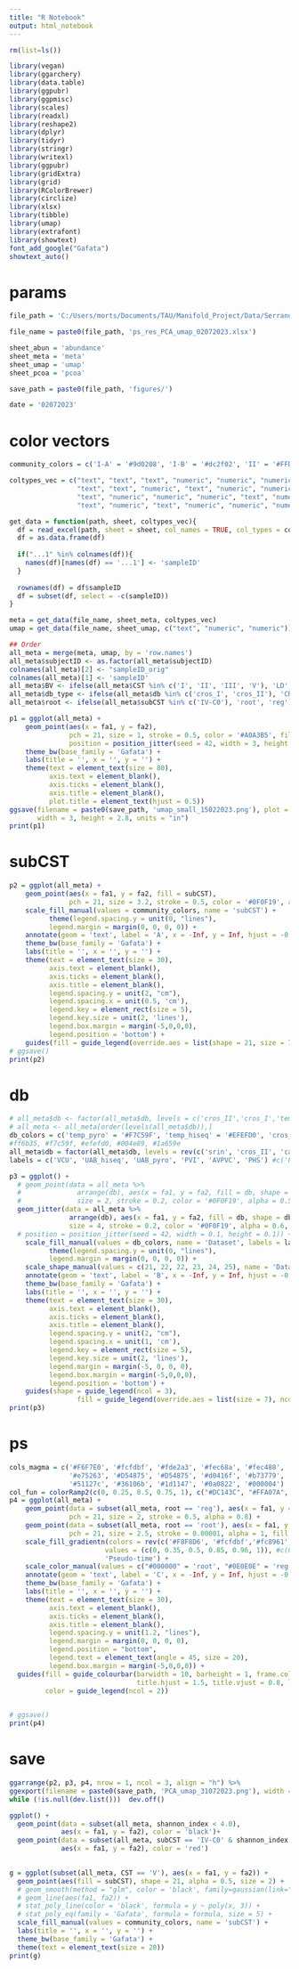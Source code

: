 ```yaml
---
title: "R Notebook"
output: html_notebook
---
```


```r
rm(list=ls())

library(vegan)
library(ggarchery)
library(data.table)
library(ggpubr)
library(ggpmisc)
library(scales)
library(readxl)
library(reshape2)
library(dplyr)
library(tidyr)
library(stringr)
library(writexl)
library(ggpubr)
library(gridExtra)
library(grid)
library(RColorBrewer)
library(circlize)
library(xlsx)
library(tibble)
library(umap)
library(extrafont)
library(showtext)
font_add_google("Gafata")
showtext_auto()
```

# params

```r
file_path = 'C:/Users/morts/Documents/TAU/Manifold_Project/Data/Serrano_Ravel13_Ravel11_Carter22/ps_res/'

file_name = paste0(file_path, 'ps_res_PCA_umap_02072023.xlsx')

sheet_abun = 'abundance'
sheet_meta = 'meta'
sheet_umap = 'umap'
sheet_pcoa = 'pcoa'

save_path = paste0(file_path, 'figures/')

date = '02072023'
```

# color vectors

```r
community_colors = c('I-A' = '#9d0208', 'I-B' = '#dc2f02', 'II' = '#FFD60A', 'III-A' = '#e85d04','III-B' = '#faa307','IV-A' = '#22577a', 'IV-B' = '#5390D9', 'IV-C0' = '#2E214F', 'IV-C1' = '#63479B','IV-C2' = '#8962C7', 'IV-C3' = '#AB7DDA', 'IV-C4' = '#DEC9E9', 'V' = '#E2D6B8')

coltypes_vec = c("text", "text", "text", "numeric", "numeric", "numeric", "numeric", "numeric", "numeric", 
                 "text", "text", "numeric", "text", "numeric", "numeric", "numeric", "numeric", "text",
                 "text", "numeric", "numeric", "numeric", "text", "numeric", "numeric", "numeric", "numeric", 
                 "text", "numeric", "text", "numeric", "numeric", "numeric", "text", "numeric", "numeric")
```

```r
get_data = function(path, sheet, coltypes_vec){
  df = read_excel(path, sheet = sheet, col_names = TRUE, col_types = coltypes_vec)
  df = as.data.frame(df)
  
  if("...1" %in% colnames(df)){
    names(df)[names(df) == '...1'] <- 'sampleID'
  }
  
  rownames(df) = df$sampleID
  df = subset(df, select = -c(sampleID))
}
```


```r
meta = get_data(file_name, sheet_meta, coltypes_vec)
umap = get_data(file_name, sheet_umap, c("text", "numeric", "numeric"))
```

```r
## Order
all_meta = merge(meta, umap, by = 'row.names')
all_meta$subjectID <- as.factor(all_meta$subjectID)
colnames(all_meta)[2] <- "sampleID_orig"
colnames(all_meta)[1] <- 'sampleID'
all_meta$BV <- ifelse(all_meta$CST %in% c('I', 'II', 'III', 'V'), 'LD', 'NLD')
all_meta$db_type <- ifelse(all_meta$db %in% c('cros_I', 'cros_II'), 'CROS', 'TEMP')
all_meta$root <- ifelse(all_meta$subCST %in% c('IV-C0'), 'root', 'reg')
```

```r
p1 = ggplot(all_meta) +
    geom_point(aes(x = fa1, y = fa2),
               pch = 21, size = 1, stroke = 0.5, color = '#A0A3B5', fill = '#A0A3B5', alpha = 0.8, 
               position = position_jitter(seed = 42, width = 3, height = 3)) +
    theme_bw(base_family = 'Gafata') +
    labs(title = '', x = '', y = '') + 
    theme(text = element_text(size = 80),
          axis.text = element_blank(),
          axis.ticks = element_blank(),
          axis.title = element_blank(),
          plot.title = element_text(hjust = 0.5))
ggsave(filename = paste0(save_path, 'umap_small_15022023.png'), plot = p1,
       width = 3, height = 2.8, units = "in")
print(p1)
```

# subCST

```r
p2 = ggplot(all_meta) +
    geom_point(aes(x = fa1, y = fa2, fill = subCST),
               pch = 21, size = 3.2, stroke = 0.5, color = '#0F0F19', alpha = 0.7) +
    scale_fill_manual(values = community_colors, name = 'subCST') +
          theme(legend.spacing.y = unit(0, "lines"),
          legend.margin = margin(0, 0, 0, 0)) +
    annotate(geom = 'text', label = 'A', x = -Inf, y = Inf, hjust = -0.5, vjust = 1.5, family = 'Gafata', size = 14) +
    theme_bw(base_family = 'Gafata') +
    labs(title = '', x = '', y = '') + 
    theme(text = element_text(size = 30),
          axis.text = element_blank(),
          axis.ticks = element_blank(),
          axis.title = element_blank(),
          legend.spacing.y = unit(2, "cm"),
          legend.spacing.x = unit(0.5, 'cm'),
          legend.key = element_rect(size = 5),
          legend.key.size = unit(2, 'lines'),
          legend.box.margin = margin(-5,0,0,0),
          legend.position = 'bottom') +
    guides(fill = guide_legend(override.aes = list(shape = 21, size = 7), ncol = 4, title.hjust = 1.5, title.vjust = 1))
# ggsave()
print(p2)
```

# db

```r
# all_meta$db <- factor(all_meta$db, levels = c('cros_II','cros_I','temp_hiseq','temp_pyro'))
# all_meta <- all_meta[order(levels(all_meta$db)),]
db_colors = c('temp_pyro' = '#F7C59F', 'temp_hiseq' = '#EFEFD0', 'cros_I' = '#89B1D0', 'cros_II' = '#1A659E', 'carter' = '#FA5C23', 'srin' = '#00365F')
#ff6b35, #f7c59f, #efefd0, #004e89, #1a659e
all_meta$db = factor(all_meta$db, levels = rev(c('srin', 'cros_II', 'carter', 'temp_pyro', 'temp_hiseq', 'cros_I')))
labels = c('VCU', 'UAB_hiseq', 'UAB_pyro', 'PVI', 'AVPVC', 'PHS') #c('PVI', 'VCU', 'AVPVC', 'PHS', 'UAB_hiseq', 'UAB_pyro')

p3 = ggplot() +
  # geom_point(data = all_meta %>%
  #              arrange(db), aes(x = fa1, y = fa2, fill = db, shape = db),
  #              size = 2, stroke = 0.2, color = '#0F0F19', alpha = 0.5) +
  geom_jitter(data = all_meta %>%
               arrange(db), aes(x = fa1, y = fa2, fill = db, shape = db),
               size = 4, stroke = 0.2, color = '#0F0F19', alpha = 0.6, height = 20, width = 20) +
  # position = position_jitter(seed = 42, width = 0.1, height = 0.1)) +
    scale_fill_manual(values = db_colors, name = 'Dataset', labels = labels) +
          theme(legend.spacing.y = unit(0, "lines"),
          legend.margin = margin(0, 0, 0, 0)) +
    scale_shape_manual(values = c(21, 22, 22, 23, 24, 25), name = 'Dataset', labels = labels) +
    annotate(geom = 'text', label = 'B', x = -Inf, y = Inf, hjust = -0.5, vjust = 1.5, family = 'Gafata', size = 14) +
    theme_bw(base_family = 'Gafata') +
    labs(title = '', x = '', y = '') + 
    theme(text = element_text(size = 30),
          axis.text = element_blank(),
          axis.ticks = element_blank(),
          axis.title = element_blank(),
          legend.spacing.y = unit(2, "cm"),
          legend.spacing.x = unit(1, 'cm'),
          legend.key = element_rect(size = 5),
          legend.key.size = unit(2, 'lines'),
          legend.margin = margin(-5, 0, 0, 0),
          legend.box.margin = margin(-5,0,0,0),
          legend.position = 'bottom') +
    guides(shape = guide_legend(ncol = 3),
                 fill = guide_legend(override.aes = list(size = 7), ncol = 2, title.hjust = 1.5, title.vjust = 1))
print(p3)
```

# ps

```r
cols_magma = c('#F6F7E0', '#fcfdbf', '#fde2a3', '#fec68a', '#fec488', '#fec488', '#fea772', '#fc8961', '#fc8961', '#f56b5c', '#f56b5c',
               '#e75263', '#D54875', '#D54875', '#d0416f', '#b73779', '#9c2e7f', '#832681', '#6a1c81', 
               '#51127c', '#36106b', '#1d1147', '#0a0822', '#000004')
col_fun = colorRamp2(c(0, 0.25, 0.5, 0.75, 1), c("#DC143C", "#FFA07A", "#FFEFD5", "#87CEFA", "#6495ED"))
p4 = ggplot(all_meta) +
    geom_point(data = subset(all_meta, root == 'reg'), aes(x = fa1, y = fa2, fill = mt_pseudotime, color = root),
               pch = 21, size = 2, stroke = 0.5, alpha = 0.8) +
    geom_point(data = subset(all_meta, root == 'root'), aes(x = fa1, y = fa2, color = root),
               pch = 21, size = 2.5, stroke = 0.00001, alpha = 1, fill = '#23232E', show.legend = TRUE) +
    scale_fill_gradientn(colors = rev(c('#F8F8D6', '#fcfdbf','#fc8961','#b73779', '#51127c', '#000004')), #rev(cols_magma),
                        values = (c(0, 0.35, 0.5, 0.85, 0.96, 1)), #c(0, 0.25, 0.5, 0.75, 1), 
                        'Pseudo-time') +
    scale_color_manual(values = c("#000000" = 'root', "#0E0E0E" = 'reg'), name = "Root samples") +
    annotate(geom = 'text', label = 'C', x = -Inf, y = Inf, hjust = -0.5, vjust = 1.5, family = 'Gafata', size = 14) +
    theme_bw(base_family = 'Gafata') +
    labs(title = '', x = '', y = '') + 
    theme(text = element_text(size = 30),
          axis.text = element_blank(),
          axis.ticks = element_blank(),
          axis.title = element_blank(),
          legend.spacing.y = unit(1.2, "lines"),
          legend.margin = margin(0, 0, 0, 0),
          legend.position = "bottom",
          legend.text = element_text(angle = 45, size = 20),
          legend.box.margin = margin(-5,0,0,0)) +
  guides(fill = guide_colourbar(barwidth = 10, barheight = 1, frame.colour = '#23232E', ticks.colour = 'black', reverse = FALSE,
                                title.hjust = 1.5, title.vjust = 0.8, label.hjust = 0.8),
         color = guide_legend(ncol = 2))

    
# ggsave()
print(p4)
```



# save

```r
ggarrange(p2, p3, p4, nrow = 1, ncol = 3, align = "h") %>%
ggexport(filename = paste0(save_path, 'PCA_umap_31072023.png'), width = 1900, height = 700)
while (!is.null(dev.list()))  dev.off()
```

```r
ggplot() +
  geom_point(data = subset(all_meta, shannon_index < 4.0), 
             aes(x = fa1, y = fa2), color = 'black')+
  geom_point(data = subset(all_meta, subCST == 'IV-C0' & shannon_index >= 4.0), 
             aes(x = fa1, y = fa2), color = 'red') 
  
```


```r
g = ggplot(subset(all_meta, CST == 'V'), aes(x = fa1, y = fa2)) +
  geom_point(aes(fill = subCST), shape = 21, alpha = 0.5, size = 2) +
  # geom_smooth(method = "glm", color = 'black', family=gaussian(link="log")) +
  # geom_line(aes(fa1, fa2)) +
  # stat_poly_line(color = 'black', formula = y ~ poly(x, 3)) +
  # stat_poly_eq(family = 'Gafata', formula = formula, size = 5) +
  scale_fill_manual(values = community_colors, name = 'subCST') +
  labs(title = '', x = '', y = '') +
  theme_bw(base_family = 'Gafata') +
  theme(text = element_text(size = 20)) 
print(g)
```

